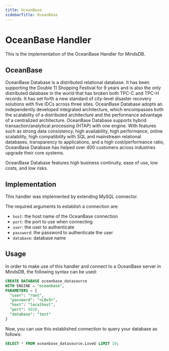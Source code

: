 ```yaml
---
title: OceanBase
sidebarTitle: OceanBase
---
```


# OceanBase Handler

This is the implementation of the OceanBase Handler for MindsDB.

## OceanBase
OceanBase Database is a distributed relational database. It has been supporting the Double 11 Shopping Festival for 9 years and is also the only distributed database in the world that has broken both TPC-C and TPC-H records. It has set forth a new standard of city-level disaster recovery solutions with five IDCs across three sites. OceanBase Database adopts an independently developed integrated architecture, which encompasses both the scalability of a distributed architecture and the performance advantage of a centralized architecture. OceanBase Database supports hybrid transaction/analytical processing (HTAP) with one engine. With features such as strong data consistency, high availability, high performance, online scalability, high compatibility with SQL and mainstream relational databases, transparency to applications, and a high cost/performance ratio, OceanBase Database has helped over 400 customers across industries upgrade their core systems.

OceanBase Database features high business continuity, ease of use, low costs, and low risks.

## Implementation

This handler was implemented by extending MySQL connector.

The required arguments to establish a connection are:

* `host`: the host name of the OceanBase connection 
* `port`: the port to use when connecting 
* `user`: the user to authenticate 
* `password`: the password to authenticate the user
* `database`: database name

## Usage

In order to make use of this handler and connect to a OceanBase server in MindsDB, the following syntax can be used:

```sql
CREATE DATABASE oceanbase_datasource
WITH ENGINE = "oceanbase",
PARAMETERS = { 
  "user": "root",
  "password": "<L0v3>",
  "host": "localhost",
  "port": 9030,
  "database": "test"
}
```

Now, you can use this established connection to query your database as follows:

```sql
SELECT * FROM oceanbase_datasource.LoveU LIMIT 10;
```
